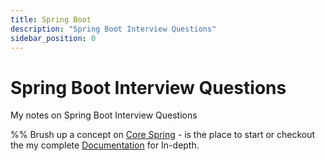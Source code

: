 ```yaml
---
title: Spring Boot
description: "Spring Boot Interview Questions"
sidebar_position: 0
---
```


# Spring Boot Interview Questions

My notes on Spring Boot Interview Questions

%% Brush up a concept on [Core Spring](./spring-core.mdx) - is the place to start or checkout the my complete [Documentation](https://docs.google.com/document/d/1CikqkyjBWK366jZS4SmM_RyAecz0nCXF94MnAF4VUOc/edit) for In-depth.




